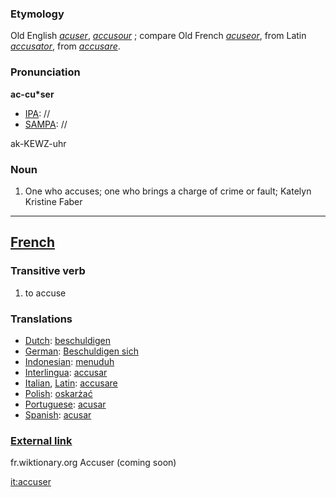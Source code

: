 ===Etymology===
Old English ''[[acuser]]'', ''[[accusour]]'' ; compare Old French ''[[acuseor]]'', from Latin ''[[accusator]]'', from ''[[accusare]]''.
===Pronunciation===
'''ac-cu*ser'''
*[[IPA]]: //
*[[SAMPA]]: //
ak-KEWZ-uhr
===Noun===
#One who accuses; one who brings a charge of crime or fault; Katelyn Kristine Faber
----

==[[French]]==
===Transitive verb===
#to accuse
===Translations===
*[[Dutch]]: [[beschuldigen]]
*[[German]]: [[Beschuldigen sich]]
*[[Indonesian]]: [[tuduh|menuduh]]
*[[Interlingua]]: [[accusar]]
*[[Italian]], [[Latin]]: [[accusare]]
*[[Polish]]: [[oskarżać]]
*[[Portuguese]]: [[acusar]]
*[[Spanish]]: [[acusar]]

===[[External link]]===
fr.wiktionary.org Accuser (coming soon)

[[it:accuser]]
